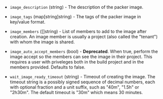 <!-- Code generated from the comments of the ImageConfig struct in builder/ecs/image_config.go; DO NOT EDIT MANUALLY -->

- `image_description` (string) - The description of the packer image.

- `image_tags` (map[string]string) - The tags of the packer image in key/value format.

- `image_members` ([]string) - List of members to add to the image after creation. An image member is
  usually a project (also called the "tenant") with whom the image is
  shared.

- `image_auto_accept_members` (bool) - **Deprecated**. When true, perform the image accept so the members can see the image in their
  project. This requires a user with priveleges both in the build project and
  in the members provided. Defaults to false.

- `wait_image_ready_timeout` (string) - Timeout of creating the image. The timeout string is a possibly signed sequence of
  decimal numbers, each with optional fraction and a unit suffix, such as "40m", "1.5h" or "2h30m".
  The default timeout is "30m" which means 30 minutes.

<!-- End of code generated from the comments of the ImageConfig struct in builder/ecs/image_config.go; -->
